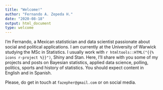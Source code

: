 ```yaml
---
title: "Welcome!"
author: "Fernando A. Zepeda H."
date: "2020-08-18"
output: html_document
type: welcome
---
```


I'm Fernando, a Mexican statistician and data scientist passionate about social and political applications. I am currently at the University of Warwick studying the MSc in Statistics. I usually work with `r htmltools::HTML("{{% icons r-project %}}")`, Shiny and Stan. Here, I'll share with you some of my projects and posts on Bayesian statistics, applied data science, polling, politics, sports and history of statistics. You should expect content in English and in Spanish.

Please, do get in touch at `fazepher@gmail.com` or on social media.
